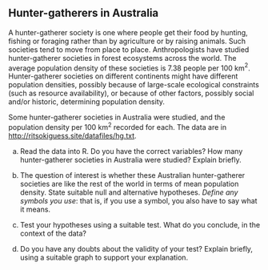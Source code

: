 ##  Hunter-gatherers in Australia


 A hunter-gatherer society is one where people get their food
by hunting, fishing or foraging rather than by agriculture or by
raising animals. Such societies tend to move from place to place.
Anthropologists have studied hunter-gatherer societies in forest
ecosystems across the world. The average population density of these
societies is 7.38 people per 100 km$^2$. Hunter-gatherer societies on
different continents might have different population densities,
possibly because of large-scale ecological constraints (such as
resource availability), or because of other factors, possibly social
and/or historic, determining population density.

Some hunter-gatherer societies in Australia were studied, and the
population density per 100 km$^2$ recorded for each. The data are in
[http://ritsokiguess.site/datafiles/hg.txt](http://ritsokiguess.site/datafiles/hg.txt). 



(a) Read the data into R. Do you have the correct variables?
How many hunter-gatherer societies in Australia were studied?
Explain briefly.



(b) The question of interest is whether these Australian
hunter-gatherer societies are like the rest of the world in terms of mean
population density. State suitable null and alternative
hypotheses. *Define any symbols you use*: that is, if you use a
symbol, you also have to say what it means. 



(c) Test your hypotheses using a suitable test. What do you
conclude, in the context of the data?



(d) Do you have any doubts about the validity of your test?
Explain briefly, using a suitable graph to support your
explanation. 







